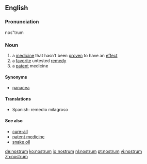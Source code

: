 ==English==

===Pronunciation===
nos"trum

===Noun===
{{en-noun}}

# a [[medicine]] that hasn’t been [[proven]] to have an [[effect]]
# a [[favorite]] untested [[remedy]]
# a [[patent]] medicine

====Synonyms====
* [[panacea]]

====Translations====
*Spanish: remedio milagroso

====See also====
*[[cure-all]]
*[[patent medicine]]
*[[snake oil]]
{{projectlinks|pedia}}

[[de:nostrum]]
[[ko:nostrum]]
[[io:nostrum]]
[[nl:nostrum]]
[[pt:nostrum]]
[[vi:nostrum]]
[[zh:nostrum]]